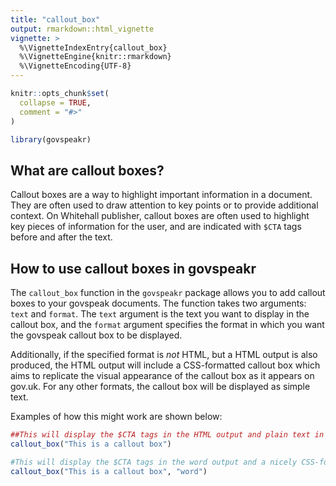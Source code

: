 ```yaml
---
title: "callout_box"
output: rmarkdown::html_vignette
vignette: >
  %\VignetteIndexEntry{callout_box}
  %\VignetteEngine{knitr::rmarkdown}
  %\VignetteEncoding{UTF-8}
---
```


```r
knitr::opts_chunk$set(
  collapse = TRUE,
  comment = "#>"
)
```

```r
library(govspeakr)
```

## What are callout boxes?

Callout boxes are a way to highlight important information in a document. They are often used to draw attention to key points or to provide additional context. On Whitehall publisher, callout boxes are often used to highlight key pieces of information for the user, and are indicated with `$CTA` tags before and after the text.

## How to use callout boxes in govspeakr

The `callout_box` function in the `govspeakr` package allows you to add callout boxes to your govspeak documents. The function takes two arguments: `text` and `format`. The `text` argument is the text you want to display in the callout box, and the `format` argument specifies the format in which you want the govspeak callout box to be displayed.

Additionally, if the specified format is _not_ HTML, but a HTML output is also produced, the HTML output will include a CSS-formatted callout box which aims to replicate the visual appearance of the callout box as it appears on gov.uk. For any other formats, the callout box will be displayed as simple text.

Examples of how this might work are shown below:

```r
##This will display the $CTA tags in the HTML output and plain text in any other format
callout_box("This is a callout box")

#This will display the $CTA tags in the word output and a nicely CSS-formatted box in the HTML output
callout_box("This is a callout box", "word")

```

